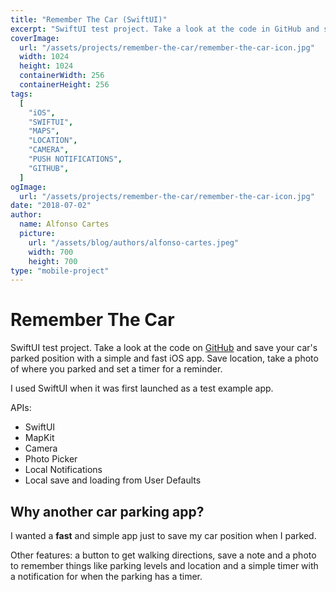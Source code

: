 ```yaml
---
title: "Remember The Car (SwiftUI)"
excerpt: "SwiftUI test project. Take a look at the code in GitHub and save your car's parked position with a simple and fast iOS app. Save location, take a photo of where you parked and set a timer for a reminder"
coverImage:
  url: "/assets/projects/remember-the-car/remember-the-car-icon.jpg"
  width: 1024
  height: 1024
  containerWidth: 256
  containerHeight: 256
tags:
  [
    "iOS",
    "SWIFTUI",
    "MAPS",
    "LOCATION",
    "CAMERA",
    "PUSH NOTIFICATIONS",
    "GITHUB",
  ]
ogImage:
  url: "/assets/projects/remember-the-car/remember-the-car-icon.jpg"
date: "2018-07-02"
author:
  name: Alfonso Cartes
  picture:
    url: "/assets/blog/authors/alfonso-cartes.jpeg"
    width: 700
    height: 700
type: "mobile-project"
---
```


# Remember The Car

SwiftUI test project. Take a look at the code on [GitHub](https://github.com/alfonsocartes/rememberthecar) and save your car's parked position with a simple and fast iOS app. Save location, take a photo of where you parked and set a timer for a reminder.

I used SwiftUI when it was first launched as a test example app.

APIs:

- SwiftUI
- MapKit
- Camera
- Photo Picker
- Local Notifications
- Local save and loading from User Defaults

<!-- ADD SCREENSHOTS -->

## Why another car parking app?

I wanted a **fast** and simple app just to save my car position when I parked.

Other features: a button to get walking directions, save a note and a photo to remember things like parking levels and location and a simple timer with a notification for when the parking has a timer.
